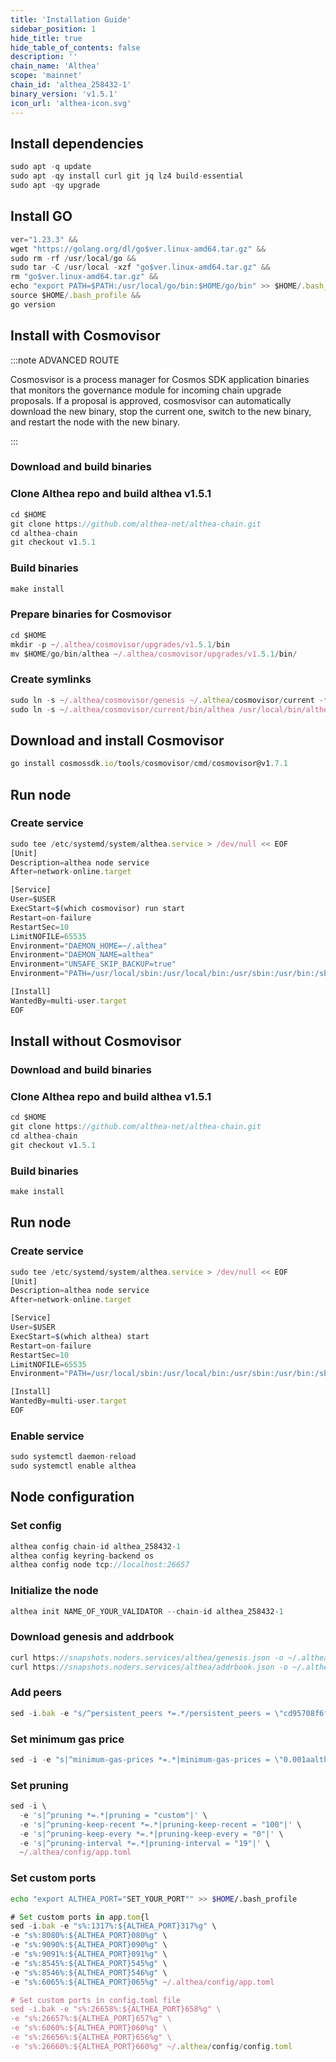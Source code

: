```yaml
---
title: 'Installation Guide'
sidebar_position: 1
hide_title: true
hide_table_of_contents: false
description: ''
chain_name: 'Althea'
scope: 'mainnet'
chain_id: 'althea_258432-1'
binary_version: 'v1.5.1'
icon_url: 'althea-icon.svg'
---
```



<PageTitle
  iconUrl="img/althea-icon.svg"
  title="Althea Installation Guide"
  chainId="althea_258432-1"
  version="v1.5.1"
/>

## Install dependencies

```js
sudo apt -q update
sudo apt -qy install curl git jq lz4 build-essential
sudo apt -qy upgrade
```

## Install GO

```js
ver="1.23.3" &&
wget "https://golang.org/dl/go$ver.linux-amd64.tar.gz" &&
sudo rm -rf /usr/local/go &&
sudo tar -C /usr/local -xzf "go$ver.linux-amd64.tar.gz" &&
rm "go$ver.linux-amd64.tar.gz" &&
echo "export PATH=$PATH:/usr/local/go/bin:$HOME/go/bin" >> $HOME/.bash_profile &&
source $HOME/.bash_profile &&
go version
```

## Install with Cosmovisor

:::note ADVANCED ROUTE

Cosmosvisor is a process manager for Cosmos SDK application binaries that monitors the governance module for incoming chain upgrade proposals. If a proposal is approved, cosmosvisor can automatically download the new binary, stop the current one, switch to the new binary, and restart the node with the new binary.

:::

### Download and build binaries

### Clone Althea repo and build althea v1.5.1

```js
cd $HOME
git clone https://github.com/althea-net/althea-chain.git
cd althea-chain
git checkout v1.5.1
```

### Build binaries

```js
make install
```

### Prepare binaries for Cosmovisor

```js
cd $HOME
mkdir -p ~/.althea/cosmovisor/upgrades/v1.5.1/bin
mv $HOME/go/bin/althea ~/.althea/cosmovisor/upgrades/v1.5.1/bin/
```

### Create symlinks

```js
sudo ln -s ~/.althea/cosmovisor/genesis ~/.althea/cosmovisor/current -f
sudo ln -s ~/.althea/cosmovisor/current/bin/althea /usr/local/bin/althea -f
```

## Download and install Cosmovisor

```js
go install cosmossdk.io/tools/cosmovisor/cmd/cosmovisor@v1.7.1
```

## Run node

### Create service

```js
sudo tee /etc/systemd/system/althea.service > /dev/null << EOF
[Unit]
Description=althea node service
After=network-online.target

[Service]
User=$USER
ExecStart=$(which cosmovisor) run start
Restart=on-failure
RestartSec=10
LimitNOFILE=65535
Environment="DAEMON_HOME=~/.althea"
Environment="DAEMON_NAME=althea"
Environment="UNSAFE_SKIP_BACKUP=true"
Environment="PATH=/usr/local/sbin:/usr/local/bin:/usr/sbin:/usr/bin:/sbin:/bin:/usr/games:/usr/local/games:/snap/bin:~/.althea/cosmovisor/current/bin"

[Install]
WantedBy=multi-user.target
EOF
```

## Install without Cosmovisor

### Download and build binaries

### Clone Althea repo and build althea v1.5.1

```js
cd $HOME
git clone https://github.com/althea-net/althea-chain.git
cd althea-chain
git checkout v1.5.1
```

### Build binaries

```js
make install
```

## Run node

### Create service

```js
sudo tee /etc/systemd/system/althea.service > /dev/null << EOF
[Unit]
Description=althea node service
After=network-online.target

[Service]
User=$USER
ExecStart=$(which althea) start
Restart=on-failure
RestartSec=10
LimitNOFILE=65535
Environment="PATH=/usr/local/sbin:/usr/local/bin:/usr/sbin:/usr/bin:/sbin:/bin:/usr/games:/usr/local/games:/snap/bin"

[Install]
WantedBy=multi-user.target
EOF
```

### Enable service

```js
sudo systemctl daemon-reload
sudo systemctl enable althea
```

## Node configuration

### Set config

```js
althea config chain-id althea_258432-1
althea config keyring-backend os
althea config node tcp://localhost:26657
```

### Initialize the node

```js
althea init NAME_OF_YOUR_VALIDATOR --chain-id althea_258432-1
```

### Download genesis and addrbook

```js
curl https://snapshots.noders.services/althea/genesis.json -o ~/.althea/config/genesis.json
curl https://snapshots.noders.services/althea/addrbook.json -o ~/.althea/config/addrbook.json
```

### Add peers

```js
sed -i.bak -e "s/^persistent_peers *=.*/persistent_peers = \"cd95708f6f107d9970e86668a70bf8f6253dda60@althea-rpc.noders.services:12456\"/" ~/.althea/config/config.toml
```

### Set minimum gas price

```js
sed -i -e "s|^minimum-gas-prices *=.*|minimum-gas-prices = \"0.001aalthea\"|" ~/.althea/config/app.toml
```

### Set pruning

```js
sed -i \
  -e 's|^pruning *=.*|pruning = "custom"|' \
  -e 's|^pruning-keep-recent *=.*|pruning-keep-recent = "100"|' \
  -e 's|^pruning-keep-every *=.*|pruning-keep-every = "0"|' \
  -e 's|^pruning-interval *=.*|pruning-interval = "19"|' \
  ~/.althea/config/app.toml
```

### Set custom ports

```bash
echo "export ALTHEA_PORT="SET_YOUR_PORT"" >> $HOME/.bash_profile
```

```js
# Set custom ports in app.tom{l
sed -i.bak -e "s%:1317%:${ALTHEA_PORT}317%g" \
-e "s%:8080%:${ALTHEA_PORT}080%g" \
-e "s%:9090%:${ALTHEA_PORT}090%g" \
-e "s%:9091%:${ALTHEA_PORT}091%g" \
-e "s%:8545%:${ALTHEA_PORT}545%g" \
-e "s%:8546%:${ALTHEA_PORT}546%g" \
-e "s%:6065%:${ALTHEA_PORT}065%g" ~/.althea/config/app.toml

# Set custom ports in config.toml file
sed -i.bak -e "s%:26658%:${ALTHEA_PORT}658%g" \
-e "s%:26657%:${ALTHEA_PORT}657%g" \
-e "s%:6060%:${ALTHEA_PORT}060%g" \
-e "s%:26656%:${ALTHEA_PORT}656%g" \
-e "s%:26660%:${ALTHEA_PORT}660%g" ~/.althea/config/config.toml
```